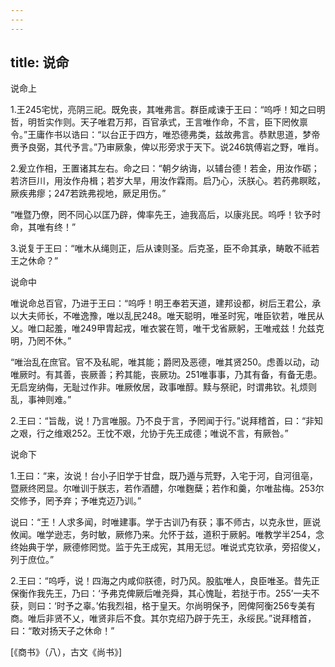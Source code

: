```yaml
---
---
---
```

title: 说命
---




说命上

1.王245宅忧，亮阴三祀。既免丧，其唯弗言。群臣咸谏于王曰：“呜呼！知之曰明哲，明哲实作则。天子唯君万邦，百官承式，王言唯作命，不言，臣下罔攸禀令。”王庸作书以诰曰：“以台正于四方，唯恐德弗类，兹故弗言。恭默思道，梦帝赉予良弼，其代予言。”乃审厥象，俾以形旁求于天下。说246筑傅岩之野，唯肖。

2.爰立作相，王置诸其左右。命之曰：“朝夕纳诲，以辅台德！若金，用汝作砺；若济巨川，用汝作舟楫；若岁大旱，用汝作霖雨。启乃心，沃朕心。若药弗瞑眩，厥疾弗瘳；247若跣弗视地，厥足用伤。”

“唯暨乃僚，罔不同心以匡乃辟，俾率先王，迪我高后，以康兆民。呜呼！钦予时命，其唯有终！”

3.说复于王曰：“唯木从绳则正，后从谏则圣。后克圣，臣不命其承，畴敢不祗若王之休命？”

说命中

唯说命总百官，乃进于王曰：“呜呼！明王奉若天道，建邦设都，树后王君公，承以大夫师长，不唯逸豫，唯以乱民248。唯天聪明，唯圣时宪，唯臣钦若，唯民从乂。唯口起羞，唯249甲胄起戎，唯衣裳在笥，唯干戈省厥躬，王唯戒兹！允兹克明，乃罔不休。”

“唯治乱在庶官。官不及私昵，唯其能；爵罔及恶德，唯其贤250。虑善以动，动唯厥时。有其善，丧厥善；矜其能，丧厥功。251唯事事，乃其有备，有备无患。无启宠纳侮，无耻过作非。唯厥攸居，政事唯醇。黩与祭祀，时谓弗钦。礼烦则乱，事神则难。”

2.王曰：“旨哉，说！乃言唯服。乃不良于言，予罔闻于行。”说拜稽首，曰：“非知之艰，行之维艰252。王忱不艰，允协于先王成德；唯说不言，有厥咎。”

说命下

1.王曰：“来，汝说！台小子旧学于甘盘，既乃遁与荒野，入宅于河，自河徂亳，暨厥终罔显。尔唯训于朕志，若作酒醴，尔唯麴蘖；若作和羹，尔唯盐梅。253尔交修予，罔予弃；予唯克迈乃训。”

说曰：“王！人求多闻，时唯建事。学于古训乃有获；事不师古，以克永世，匪说攸闻。唯学逊志，务时敏，厥修乃来。允怀于兹，道积于厥躬。唯教学半254，念终始典于学，厥德修罔觉。监于先王成宪，其用无愆。唯说式克钦承，旁招俊乂，列于庶位。”

2.王曰：“呜呼，说！四海之内咸仰朕德，时乃风。股肱唯人，良臣唯圣。昔先正保衡作我先王，乃曰：‘予弗克俾厥后唯尧舜，其心愧耻，若挞于市。255’一夫不获，则曰：‘时予之辜。’佑我烈祖，格于皇天。尔尚明保予，罔俾阿衡256专美有商。唯后非贤不乂，唯贤非后不食。其尔克绍乃辟于先王，永绥民。”说拜稽首，曰：“敢对扬天子之休命！”

[《商书》（八），古文《尚书》]